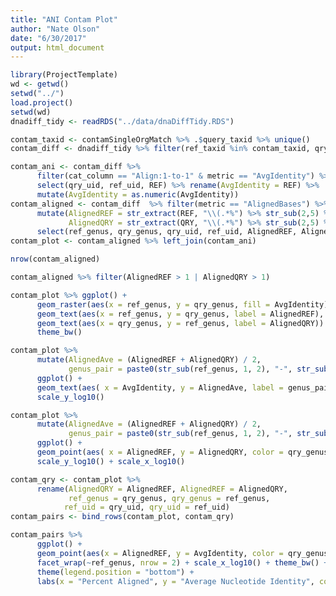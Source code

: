 ```yaml
---
title: "ANI Contam Plot"
author: "Nate Olson"
date: "6/30/2017"
output: html_document
---
```


```r
library(ProjectTemplate)
wd <- getwd()
setwd("../")
load.project()
setwd(wd)
dnadiff_tidy <- readRDS("../data/dnaDiffTidy.RDS")
```

```r
contam_taxid <- contamSingleOrgMatch %>% .$query_taxid %>% unique()
contam_diff <- dnadiff_tidy %>% filter(ref_taxid %in% contam_taxid, qry_taxid %in% contam_taxid)
```



```r
contam_ani <- contam_diff %>% 
      filter(cat_column == "Align:1-to-1" & metric == "AvgIdentity") %>% 
      select(qry_uid, ref_uid, REF) %>% rename(AvgIdentity = REF) %>% 
      mutate(AvgIdentity = as.numeric(AvgIdentity))
contam_aligned <- contam_diff  %>% filter(metric == "AlignedBases") %>% 
      mutate(AlignedREF = str_extract(REF, "\\(.*%") %>% str_sub(2,5) %>% as.numeric(),
             AlignedQRY = str_extract(QRY, "\\(.*%") %>% str_sub(2,5) %>% as.numeric()) %>% 
      select(ref_genus, qry_genus, qry_uid, ref_uid, AlignedREF, AlignedQRY)
contam_plot <- contam_aligned %>% left_join(contam_ani)
```
```r
nrow(contam_aligned)
```


```r
contam_aligned %>% filter(AlignedREF > 1 | AlignedQRY > 1)
```


```r
contam_plot %>% ggplot() + 
      geom_raster(aes(x = ref_genus, y = qry_genus, fill = AvgIdentity)) + 
      geom_text(aes(x = ref_genus, y = qry_genus, label = AlignedREF), color = "white") + 
      geom_text(aes(x = qry_genus, y = ref_genus, label = AlignedQRY)) +
      theme_bw() 
```

```r
contam_plot %>% 
      mutate(AlignedAve = (AlignedREF + AlignedQRY) / 2, 
             genus_pair = paste0(str_sub(ref_genus, 1, 2), "-", str_sub(qry_genus, 1, 2))) %>% 
      ggplot() + 
      geom_text(aes( x = AvgIdentity, y = AlignedAve, label = genus_pair, color = qry_genus)) +
      scale_y_log10()
```

```r
contam_plot %>% 
      mutate(AlignedAve = (AlignedREF + AlignedQRY) / 2, 
             genus_pair = paste0(str_sub(ref_genus, 1, 2), "-", str_sub(qry_genus, 1, 2))) %>% 
      ggplot() + 
      geom_point(aes( x = AlignedREF, y = AlignedQRY, color = qry_genus)) +
      scale_y_log10() + scale_x_log10()
```


```r
contam_qry <- contam_plot %>% 
      rename(AlignedQRY = AlignedREF, AlignedREF = AlignedQRY,
             ref_genus = qry_genus, qry_genus = ref_genus,
            ref_uid = qry_uid, qry_uid = ref_uid)
contam_pairs <- bind_rows(contam_plot, contam_qry)

contam_pairs %>% 
      ggplot() + 
      geom_point(aes(x = AlignedREF, y = AvgIdentity, color = qry_genus)) + 
      facet_wrap(~ref_genus, nrow = 2) + scale_x_log10() + theme_bw() +
      theme(legend.position = "bottom") + 
      labs(x = "Percent Aligned", y = "Average Nucleotide Identity", color = "Genus")
```

